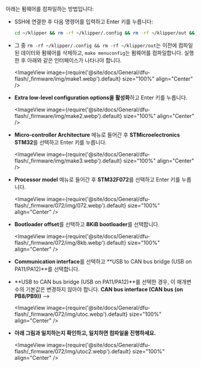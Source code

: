 아래는 펌웨어를 컴파일하는 방법입니다:
* SSH에 연결한 후 다음 명령어를 입력하고 Enter 키를 누릅니다:

    ```bash
    cd ~/klipper && rm -rf ~/klipper/.config && rm -rf ~/klipper/out && make menuconfig
    ```

* 그 중 `rm -rf ~/klipper/.config && rm -rf ~/klipper/out`는 이전에 컴파일된 데이터와 펌웨어를 삭제하고, `make menuconfig`는 펌웨어를 컴파일합니다. 실행한 후 아래와 같은 인터페이스가 나타나야 합니다.

    <ImageView image={require('@site/docs/General/dfu-flash/_firmware/img/make1.webp').default} size="100%" align="Center" />

* **Extra low-level configuration options을 활성화**하고 Enter 키를 누릅니다.

    <ImageView image={require('@site/docs/General/dfu-flash/_firmware/img/make2.webp').default} size="100%" align="Center" />

* **Micro-controller Architecture** 메뉴로 들어간 후 **STMicroelectronics STM32**를 선택하고 Enter 키를 누릅니다.

    <ImageView image={require('@site/docs/General/dfu-flash/_firmware/img/make3.webp').default} size="100%" align="Center" />

* **Processor model** 메뉴로 들어간 후 **STM32F072**를 선택하고 Enter 키를 누릅니다.

    <ImageView image={require('@site/docs/General/dfu-flash/_firmware/072/img/072.webp').default} size="100%" align="Center" />

* **Bootloader offset**를 선택하고 **8KiB bootloader**를 선택합니다.

    <ImageView image={require('@site/docs/General/dfu-flash/_firmware/072/img/8kb.webp').default} size="100%" align="Center" />

* **Communication interface**를 선택하고 **USB to CAN bus bridge (USB on PA11/PA12)**를 선택합니다.
* **USB to CAN bus bridge (USB on PA11/PA12)**를 선택한 경우, 이 매개변수의 기본값은 변경하지 않아야 합니다. **CAN bus interface (CAN bus (on PB8/PB9))** --> 

    <ImageView image={require('@site/docs/General/dfu-flash/_firmware/072/img/utoc.webp').default} size="100%" align="Center" />   

* **아래 그림과 일치하는지 확인하고, 일치하면 컴파일을 진행하세요.**

    <ImageView image={require('@site/docs/General/dfu-flash/_firmware/072/img/utoc2.webp').default} size="100%" align="Center" />

